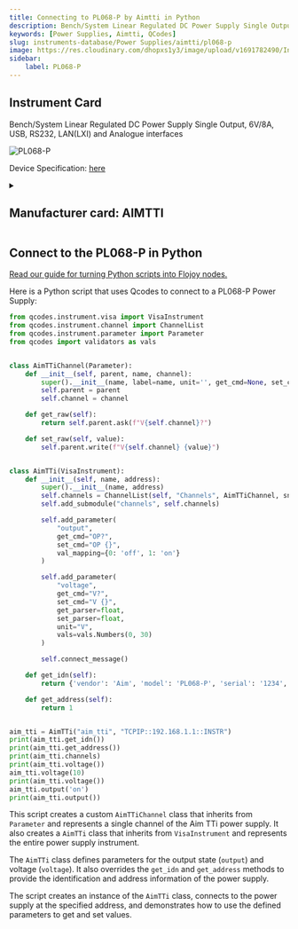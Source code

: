 ```yaml
---
title: Connecting to PL068-P by Aimtti in Python
description: Bench/System Linear Regulated DC Power Supply Single Output, 6V/8A, USB, RS232, LAN(LXI) and Analogue interfaces
keywords: [Power Supplies, Aimtti, QCodes] 
slug: instruments-database/Power Supplies/aimtti/pl068-p 
image: https://res.cloudinary.com/dhopxs1y3/image/upload/v1691782490/Instruments/Power%20Supplies/PL068-P/PL068-P.jpg
sidebar:
    label: PL068-P 
---
```



## Instrument Card

Bench/System Linear Regulated DC Power Supply Single Output, 6V/8A, USB, RS232, LAN(LXI) and Analogue interfaces


![PL068-P](https://res.cloudinary.com/dhopxs1y3/image/upload/v1691782490/Instruments/Power%20Supplies/PL068-P/PL068-P.jpg)

Device Specification: [here](https://resources.aimtti.com/datasheets/AIM-PL+PL-P_series_DC_power_supplies_data_sheet-Iss5.pdf)

<details style={{ marginTop: "15px"}}>
<summary><h2 style={{display:'inline'}}>Manufacturer card: AIMTTI</h2></summary>

![AIMTTI](https://res.cloudinary.com/dhopxs1y3/image/upload/v1692125963/Instruments/Vendor%20Logos/Aimtti.png)

TTi (Thurlby Thandar Instruments) is a leading manufacturer of electronic test and measurement instruments. These products are sold throughout the world via carefully selected distributors and agents in each country. We are located in Huntingdon near to the famous university city of Cambridge, within one of the high technology areas of the United Kingdom.

- Headquarters: UK
- Yearly Revenue (millions, USD): 9000
- Vendor Website: [here](https://www.aimtti.com/)

</details>


<FeaturedInstrumentVideo category="POWER_SUPPLIES" />

## Connect to the PL068-P in Python

[Read our guide for turning Python scripts into Flojoy nodes.](https://docs.flojoy.ai/contribution/blocks/custom-flojoy-block/)



<Tabs>
<TabItem value="Flojoy" label="Flojoy" className="flojoy-instrument-tabs">

<SectionsCard category="POWER_SUPPLIES" manufacturer="Aimtti"></SectionsCard>

</TabItem>
<TabItem value="QCodes" label="QCodes">

Here is a Python script that uses Qcodes to connect to a PL068-P Power Supply:

```python
from qcodes.instrument.visa import VisaInstrument
from qcodes.instrument.channel import ChannelList
from qcodes.instrument.parameter import Parameter
from qcodes import validators as vals


class AimTTiChannel(Parameter):
    def __init__(self, parent, name, channel):
        super().__init__(name, label=name, unit='', get_cmd=None, set_cmd=None)
        self.parent = parent
        self.channel = channel

    def get_raw(self):
        return self.parent.ask(f"V{self.channel}?")

    def set_raw(self, value):
        self.parent.write(f"V{self.channel} {value}")


class AimTTi(VisaInstrument):
    def __init__(self, name, address):
        super().__init__(name, address)
        self.channels = ChannelList(self, "Channels", AimTTiChannel, snapshotable=False)
        self.add_submodule("channels", self.channels)

        self.add_parameter(
            "output",
            get_cmd="OP?",
            set_cmd="OP {}",
            val_mapping={0: 'off', 1: 'on'}
        )

        self.add_parameter(
            "voltage",
            get_cmd="V?",
            set_cmd="V {}",
            get_parser=float,
            set_parser=float,
            unit="V",
            vals=vals.Numbers(0, 30)
        )

        self.connect_message()

    def get_idn(self):
        return {'vendor': 'Aim', 'model': 'PL068-P', 'serial': '1234', 'firmware': '1.0'}

    def get_address(self):
        return 1


aim_tti = AimTTi("aim_tti", "TCPIP::192.168.1.1::INSTR")
print(aim_tti.get_idn())
print(aim_tti.get_address())
print(aim_tti.channels)
print(aim_tti.voltage())
aim_tti.voltage(10)
print(aim_tti.voltage())
aim_tti.output('on')
print(aim_tti.output())
```

This script creates a custom `AimTTiChannel` class that inherits from `Parameter` and represents a single channel of the Aim TTi power supply. It also creates a `AimTTi` class that inherits from `VisaInstrument` and represents the entire power supply instrument.

The `AimTTi` class defines parameters for the output state (`output`) and voltage (`voltage`). It also overrides the `get_idn` and `get_address` methods to provide the identification and address information of the power supply.

The script creates an instance of the `AimTTi` class, connects to the power supply at the specified address, and demonstrates how to use the defined parameters to get and set values.

</TabItem>
</Tabs>